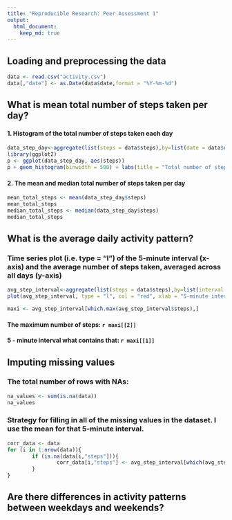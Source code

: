 ```yaml
---
title: "Reproducible Research: Peer Assessment 1"
output: 
  html_document:
    keep_md: true
---
```



## Loading and preprocessing the data

```r
data <- read.csv("activity.csv")
data[,"date"] <- as.Date(data$date,format = "%Y-%m-%d")
```

## What is mean total number of steps taken per day?
#### 1. Histogram of the total number of steps taken each day  

```r
data_step_day<-aggregate(list(steps = data$steps),by=list(date = data$date),FUN=sum,na.rm=TRUE)
library(ggplot2)
p <- ggplot(data_step_day, aes(steps))
p + geom_histogram(binwidth = 500) + labs(title = "Total number of steps taken per day",x = "Steps", y = "Count")
```

#### 2. The mean and median total number of steps taken per day

```r
mean_total_steps <- mean(data_step_day$steps)
mean_total_steps
median_total_steps <- median(data_step_day$steps)
median_total_steps
```

## What is the average daily activity pattern?
### Time series plot (i.e. type = "l") of the 5-minute interval (x-axis) and the average number of steps taken, averaged across all days (y-axis)

```r
avg_step_interval<-aggregate(list(steps = data$steps),by=list(interval = data$interval),FUN=mean,na.rm=TRUE)
plot(avg_step_interval, type = "l", col = "red", xlab = "5-minute interval", main = "Average steps in 5-minute intervals")

```

```r
maxi <- avg_step_interval[which.max(avg_step_interval$steps),]
```

#### The maximum number of steps: `r maxi[[2]]`
#### 5 - minute interval what contains that: `r maxi[[1]]`

## Imputing missing values

### The total number of rows with NAs: 

```r
na_values <- sum(is.na(data))
na_values
```

### Strategy for filling in all of the missing values in the dataset. I use the mean for that 5-minute interval.
```r
corr_data <- data
for (i in 1:nrow(data)){
        if (is.na(data[i,"steps"])){
                corr_data[i,"steps"] <- avg_step_interval[which(avg_step_interval$interval == data[i,"interval"]),2]
        }
}
```
## Are there differences in activity patterns between weekdays and weekends?
